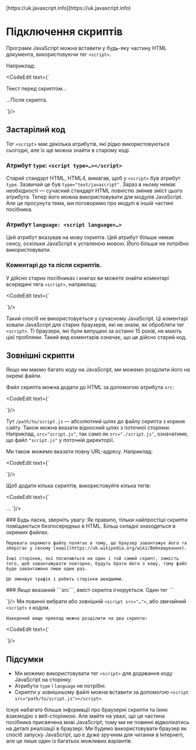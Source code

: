 
<InfoPage>
	[https://uk.javascript.info](https://uk.javascript.info)
</InfoPage>

# Підключення скриптів

Програми JavaScript можна вставити у будь-яку частину HTML документа, використовуючи тег ```<script>```.

Наприклад:

<CodeEdit text={`
<!DOCTYPE HTML>
<html>

<body>

  <p>Текст перед скриптом...</p>

  <script>
    alert( 'Привіт, світ!' );
  </script>

  <p>...Після скрипта.</p>

</body>

</html>
`}/>

## Застарілий код

Тег ```<script>``` має декілька атрибутів, які рідко використовуються сьогодні, але їх ще можна знайти в старому коді.

### Атрибут ```type```: ```<script type=…></script>```

Старий стандарт HTML, HTML4, вимагав, щоб у ```<script>``` був атрибут ```type```. Зазвичай це був ```type="text/javascript"```. Зараз в ньому немає необхідності — сучасний стандарт HTML повністю змінив зміст цього атрибута. Тепер його можна використовувати для модулів JavaScript. Але це просунута тема, ми поговоримо про модулі в іншій частині посібника.

### Атрибут ```language: <script language=…>```
Цей атрибут вказував на мову скрипта. Цей атрибут більше немає сенсу, оскільки JavaScript є усталеною мовою. Його більше не потрібно використовувати.

### Коментарі до та після скриптів.
У дійсно старих посібниках і книгах ви можете знайти коментарі всередині тега ```<script>```, наприклад:

<CodeEdit text={`
<script type="text/javascript">{'<'}!--
    ...
//--></script>
`}/>

Такий спосіб не використовується у сучасному JavaScript. Ці коментарі ховали JavaScript для старих браузерів, які не знали, як обробляти тег ```<script>```. Ті браузери, які були випущені за останні 15 років, не мають цієї проблеми. Такий вид коментарів означає, що це дійсно старий код.

## Зовнішні скрипти
Якщо ми маємо багато коду на JavaScript, ми можемо розділити його на окремі файли.

Файл скрипта можна додати до HTML за допомогою атрибута ```src```:

<CodeEdit text={`
<script src="/path/to/script.js"></script>
`}/>

Тут ```/path/to/script.js``` — абсолютний шлях до файлу скрипта з кореня сайту. Також можна вказати відносний шлях з поточної сторінки. Наприклад, ```src="script.js"```, так само як ```src="./script.js"```, означатиме, що файл ```"script.js"``` у поточній директорії.

Ми також можемо вказати повну URL-адресу. Наприклад:

<CodeEdit text={`
<script src="https://cdnjs.cloudflare.com/ajax/libs/lodash.js/4.17.11/lodash.js"></script>
`}/>

Щоб додати кілька скриптів, використовуйте кілька тегів:

<CodeEdit text={`
<script src="/js/script1.js"></script>
<script src="/js/script2.js"></script>
…
`}/>

<Alert severity="info" variant="outlined">
	### Будь ласка, зверніть увагу:
	Як правило, тільки найпростіші скрипти поміщаються безпосередньо в HTML. Більш складні знаходяться в окремих файлах.

	Перевага окремого файлу полягає в тому, що браузер завантажує його та зберігає у своєму [кеші](https://uk.wikipedia.org/wiki/Вебкешування).

	Інші сторінки, які посилаються на один і той самий скрипт, замість того, щоб завантажувати повторно, будуть брати його з кешу, тому файл буде завантажено лише один раз.

	Це зменшує трафік і робить сторінки швидшими.
</Alert>

<Alert severity="warning" variant="outlined">
	### Якщо вказаний ```src```, вміст скрипта ігнорується.
	Один тег ```<script>``` не може мати атрибут ```src``` і код всередині.

	Це не спрацює:

<CodeEdit text={`
<script src="file.js">
alert(1); // вміст ігнорується, оскільки задано src
</script>
`}/>
	Ми повинні вибрати або зовнішній ```<script src="…">```, або звичайний ```<script>``` з кодом.

	Наведений вище приклад можна розділити на два скрипти:

<CodeEdit text={`
<script src="file.js"></script>
<script>
alert(1);
</script>
`}/>
</Alert>

## Підсумки
* Ми можемо використовувати тег ```<script>``` для додавання коду JavaScript на сторінку.
* Атрибути ```type``` і ```language``` не потрібні.
* Скрипти у зовнішньому файлі можна вставити за допомогою ```<script src="path/to/script.js"></script>```.

Існує набагато більше інформації про браузерні скрипти та їхню взаємодію з веб-сторінкою. Але майте на увазі, що ця частина посібника присвячена мові JavaScript, тому ми не повинні відволікатись на деталі реалізації в браузері. Ми будемо використовувати браузер як спосіб запуску JavaScript, що є дуже зручним для читання в Інтернеті, але це лише один із багатьох можливих варіантів.